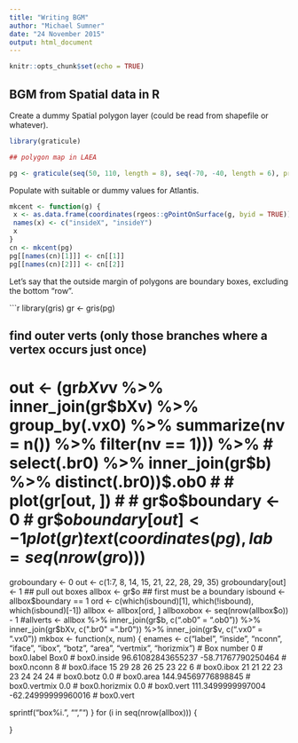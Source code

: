 ```yaml
---
title: "Writing BGM"
author: "Michael Sumner"
date: "24 November 2015"
output: html_document
---
```


```r
knitr::opts_chunk$set(echo = TRUE)
```

## BGM from Spatial data in R

Create a dummy Spatial polygon layer (could be read from shapefile or whatever). 

```r
library(graticule)

## polygon map in LAEA

pg <- graticule(seq(50, 110, length = 8), seq(-70, -40, length = 6), proj = "+proj=laea +ellps=WGS84 +lon_0=65 +lat_0=-90", tiles = TRUE)
```

Populate with suitable or dummy values for Atlantis. 


```r
mkcent <- function(g) {
 x <- as.data.frame(coordinates(rgeos::gPointOnSurface(g, byid = TRUE)))
 names(x) <- c("insideX", "insideY")
 x
}
cn <- mkcent(pg)
pg[[names(cn)[1]]] <- cn[[1]]
pg[[names(cn)[2]]] <- cn[[2]]


```

Let's say that the outside margin of polygons are boundary boxes, excluding the bottom "row". 

```r

library(gris)
gr <- gris(pg)

## find outer verts (only those branches where a vertex occurs just once)
# out <- (gr$bXv %>% inner_join((gr$v  %>% inner_join(gr$bXv)  %>% group_by(.vx0)  %>% summarize(nv  = n())  %>% filter(nv == 1))) %>% 
#   select(.br0) %>% inner_join(gr$b) %>% distinct(.br0))$.ob0
# 
# plot(gr[out, ])
# 
# gr$o$boundary <- 0
# gr$o$boundary[out] <- 1
plot(gr)
text(coordinates(pg), lab = seq(nrow(gr$o)))
gr$o$boundary <- 0
out <- c(1:7, 8, 14, 15, 21, 22, 28, 29, 35)
gr$o$boundary[out] <- 1
## pull out boxes
allbox <- gr$o
## first must be a boundary
isbound <- allbox$boundary == 1
ord <- c(which(isbound)[1], which(!isbound), which(isbound)[-1])
allbox <- allbox[ord, ]
allbox$o$box <- seq(nrow(allbox$o)) - 1
#allverts <- allbox %>% inner_join(gr$b, c(".ob0" = ".ob0")) %>% inner_join(gr$bXv, c(".br0" =".br0")) %>% inner_join(gr$v, c(".vx0" = ".vx0")) 
mkbox <- function(x, num) {
  enames <- c("label", "inside", "nconn", "iface", "ibox", "botz", "area", "vertmix", "horizmix")
  # Box number 0
# box0.label	Box0
# box0.inside	96.61082843655237 -58.71767790250464
# box0.nconn	8
# box0.iface	15 29 28 26 25 23 22 6 
# box0.ibox	21 21 22 23 23 24 24 24 
# box0.botz	0.0
# box0.area	144.94569776898845
# box0.vertmix	0.0
# box0.horizmix	0.0
# box0.vert 111.3499999997004 -62.24999999960016
# box0.vert
  
  sprintf("box%i.", "", "") 
}
for (i in seq(nrow(allbox))) {
    
}
